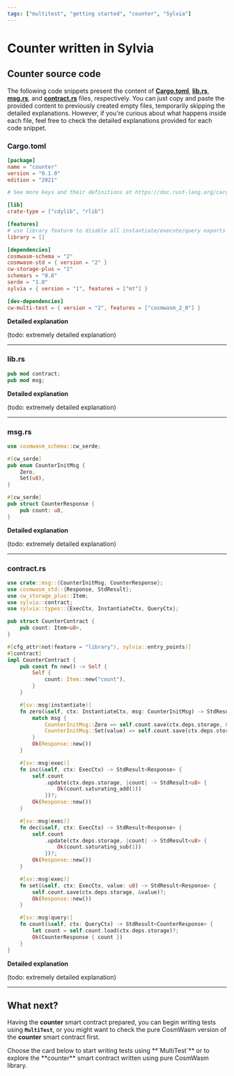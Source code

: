 ```yaml
---
tags: ["multitest", "getting started", "counter", "Sylvia"]
---
```



# Counter written in Sylvia

## Counter source code

The following code snippets present the content of [**Cargo.toml**](#cargotoml),
[**lib.rs**](#librs), [**msg.rs**](#msgrs), and [**contract.rs**](#contractrs) files, respectively.
You can just copy and paste the provided content to previously created empty files, temporarily
skipping the detailed explanations. However, if you're curious about what happens inside each file,
feel free to check the detailed explanations provided for each code snippet.

### Cargo.toml

```toml filename="Cargo.toml" copy
[package]
name = "counter"
version = "0.1.0"
edition = "2021"

# See more keys and their definitions at https://doc.rust-lang.org/cargo/reference/manifest.html

[lib]
crate-type = ["cdylib", "rlib"]

[features]
# use library feature to disable all instantiate/execute/query exports
library = []

[dependencies]
cosmwasm-schema = "2"
cosmwasm-std = { version = "2" }
cw-storage-plus = "2"
schemars = "0.8"
serde = "1.0"
sylvia = { version = "1", features = ["mt"] }

[dev-dependencies]
cw-multi-test = { version = "2", features = ["cosmwasm_2_0"] }
```

**Detailed explanation**

<Cards>
  <Card title="🦘  Skip explanations this time" href="#librs" icon="" children="" />
</Cards>

(todo: extremely detailed explanation)

---

### lib.rs

```rust filename="lib.rs" copy
pub mod contract;
pub mod msg;
```

**Detailed explanation**

<Cards>
  <Card title="🦘  Skip explanations this time" href="#msgrs" icon="" children="" />
</Cards>

(todo: extremely detailed explanation)

---

### msg.rs

```rust filename="msg.rs" copy
use cosmwasm_schema::cw_serde;

#[cw_serde]
pub enum CounterInitMsg {
    Zero,
    Set(u8),
}

#[cw_serde]
pub struct CounterResponse {
    pub count: u8,
}
```

**Detailed explanation**

<Cards>
  <Card title="🦘  Skip explanations this time" href="#contractrs" icon="" children="" />
</Cards>

(todo: extremely detailed explanation)

---

### contract.rs

```rust filename="contract.rs" copy
use crate::msg::{CounterInitMsg, CounterResponse};
use cosmwasm_std::{Response, StdResult};
use cw_storage_plus::Item;
use sylvia::contract;
use sylvia::types::{ExecCtx, InstantiateCtx, QueryCtx};

pub struct CounterContract {
    pub count: Item<u8>,
}

#[cfg_attr(not(feature = "library"), sylvia::entry_points)]
#[contract]
impl CounterContract {
    pub const fn new() -> Self {
        Self {
            count: Item::new("count"),
        }
    }

    #[sv::msg(instantiate)]
    fn zero(&self, ctx: InstantiateCtx, msg: CounterInitMsg) -> StdResult<Response> {
        match msg {
            CounterInitMsg::Zero => self.count.save(ctx.deps.storage, &0)?,
            CounterInitMsg::Set(value) => self.count.save(ctx.deps.storage, &value)?,
        }
        Ok(Response::new())
    }

    #[sv::msg(exec)]
    fn inc(&self, ctx: ExecCtx) -> StdResult<Response> {
        self.count
            .update(ctx.deps.storage, |count| -> StdResult<u8> {
                Ok(count.saturating_add(1))
            })?;
        Ok(Response::new())
    }

    #[sv::msg(exec)]
    fn dec(&self, ctx: ExecCtx) -> StdResult<Response> {
        self.count
            .update(ctx.deps.storage, |count| -> StdResult<u8> {
                Ok(count.saturating_sub(1))
            })?;
        Ok(Response::new())
    }

    #[sv::msg(exec)]
    fn set(&self, ctx: ExecCtx, value: u8) -> StdResult<Response> {
        self.count.save(ctx.deps.storage, &value)?;
        Ok(Response::new())
    }

    #[sv::msg(query)]
    fn count(&self, ctx: QueryCtx) -> StdResult<CounterResponse> {
        let count = self.count.load(ctx.deps.storage)?;
        Ok(CounterResponse { count })
    }
}
```

**Detailed explanation**

<Cards>
  <Card title="🦘  Skip this time" href="#what-next" icon="" children="" />
</Cards>

(todo: extremely detailed explanation)

---

## What next?

Having the **counter** smart contract prepared, you can begin writing tests using **`MultiTest`**,
or you might want to check the pure CosmWasm version of the **counter** smart contract first.

<Callout type="info" emoji="🦘">
  Choose the card below to start writing tests using **`MultiTest`** or to explore the **counter**
  smart contract written using pure CosmWasm library.
</Callout>

<Cards>
  <Card title="Writing tests" href="../writing-tests" icon="" children="" />
  <Card
    title="Counter written using pure CosmWasm library"
    href="counter-cosmwasm"
    icon=""
    children=""
  />
</Cards>
